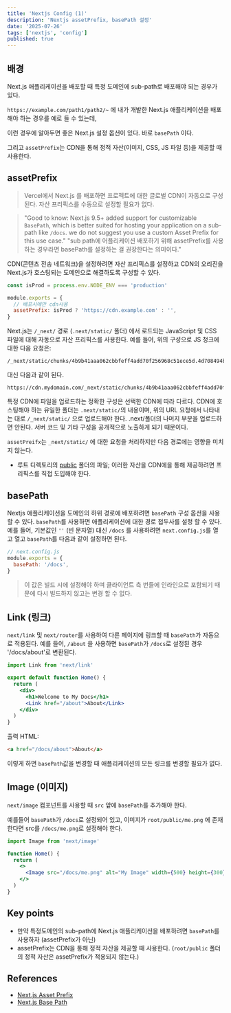 ```yaml
---
title: 'Nextjs Config (1)'
description: 'Nextjs assetPrefix, basePath 설정'
date: '2025-07-26'
tags: ['nextjs', 'config']
published: true
---
```


## 배경

Next.js 애플리케이션을 배포할 때 특정 도메인에 sub-path로 배포해야 되는 경우가 있다.

`https://example.com/path1/path2/~` 에 내가 개발한 Next.js 애플리케이션을 배포해야 하는 경우를 예로 들 수 있는데,

이런 경우에 알아두면 좋은 Next.js 설정 옵션이 있다. 바로 `basePath` 이다.

그리고 `assetPrefix`는 CDN을 통해 정적 자산(이미지, CSS, JS 파일 등)을 제공할 때 사용한다.

## assetPrefix

> Vercel에서 Next.js 를 배포하면 프로젝트에 대한 글로벌 CDN이 자동으로 구성된다. 자산 프리픽스를 수동으로 설정할 필요가 없다.

> "Good to know: Next.js 9.5+ added support for customizable `BasePath`, which is better suited for hosting your application on a sub-path like `/docs`. we do not suggest you use a custom Asset Prefix for this use case."
> "sub path에 어플리케이션 배포하기 위해 assetPrefix를 사용하는 경우라면 basePath를 설정하는 걸 권장한다는 의미이다."

CDN(콘텐츠 전송 네트워크)을 설정하려면 자산 프리픽스를 설정하고 CDN의 오리진을 Next.js가 호스팅되는 도메인으로 해결하도록 구성할 수 있다.

```js
const isProd = process.env.NODE_ENV === 'production'

module.exports = {
  // 배포시에만 cdn사용
  assetPrefix: isProd ? 'https://cdn.example.com' : '',
}
```

Next.js는 `/_next/` 경로 (`.next/static/` 폴더) 에서 로드되는 JavaScript 및 CSS 파일에 대해 자동으로 자산 프리픽스를 사용한다. 예를 들어, 위의 구성으로 JS 청크에 대한 다음 요청은:

```
/_next/static/chunks/4b9b41aaa062cbbfeff4add70f256968c51ece5d.4d708494b3aed70c04f0.js
```

대신 다음과 같이 된다.

```
https://cdn.mydomain.com/_next/static/chunks/4b9b41aaa062cbbfeff4add70f256968c51ece5d.4d708494b3aed70c04f0.js
```

특정 CDN에 파일을 업로드하는 정확한 구성은 선택한 CDN에 따라 다르다.
CDN에 호스팅해야 하는 유일한 폴더는 `.next/static/`의 내용이며, 위의 URL 요청에서 나타내는 대로 `/_next/static/` 으로 업로드해야 한다.
.next/폴더의 나머지 부분을 업로드하면 안된다. 서버 코드 및 기타 구성을 공개적으로 노출하게 되기 때문이다.

`assetPreifx`는 `_next/static/` 에 대한 요청을 처리하지만 다음 경로에는 영향을 미치지 않는다.

- 루트 디렉토리의 [public](https://nextjs-ko.org/docs/app/building-your-application/optimizing/static-assets) 폴더의 파일; 이러한 자산을 CDN에을 통해 제공하려면 프리픽스를 직접 도입해야 한다.

## basePath

Nextjs 애플리케이션을 도메인의 하위 경로에 배포하려면 `basePath` 구성 옵션을 사용할 수 있다.
`basePath`를 사용하면 애플리케이션에 대한 경로 접두사를 설정 할 수 있다. 예를 들어, 기본값인 `''` (빈 문자열) 대신 `/docs` 를 사용하려면 `next.config.js`를 열고 열고 `basePath`를 다음과 같이 설정하면 된다.

```js
// next.config.js
module.exports = {
  basePath: '/docs',
}
```

> 이 값은 빌드 시에 설정해야 하며 클라이언트 측 번들에 인라인으로 포함되기 때문에 다시 빌드하지 않고는 변경 할 수 없다.

## Link (링크)

`next/link` 및 `next/router`를 사용하여 다른 페이지에 링크할 때 `basePath`가 자동으로 적용된다.
예를 들어, `/about` 을 사용하면 `basePath`가 `/docs`로 설정된 경우 '/docs/about'로 변환된다.

```jsx
import Link from 'next/link'

export default function Home() {
  return (
    <div>
      <h1>Welcome to My Docs</h1>
      <Link href="/about">About</Link>
    </div>
  )
}
```

출력 HTML:

```html
<a href="/docs/about">About</a>
```

이렇게 하면 `basePath`값을 변경할 때 애플리케이션의 모든 링크를 변경할 필요가 없다.

## Image (이미지)

`next/image` 컴포넌트를 사용할 때 `src` 앞에 `basePath`를 추가해야 한다.

예를들어 `basePath`가 `/docs`로 설정되어 있고, 이미지가 `root/public/me.png` 에 존재한다면 src를 `/docs/me.png`로 설정해야 한다.

```jsx
import Image from 'next/image'

function Home() {
  return (
    <>
      <Image src="/docs/me.png" alt="My Image" width={500} height={300} />
    </>
  )
}
```

## Key points

- 만약 특정도메인의 sub-path에 Next.js 애플리케이션을 배포하려면 `basePath`를 사용하자 (assetPrefix가 아닌)
- assetPrefix는 CDN을 통해 정적 자산을 제공할 때 사용한다. (`root/public` 폴더의 정적 자산은 assetPrefix가 적용되지 않는다.)

## References

- [Next.js Asset Prefix](https://nextjs.org/docs/app/api-reference/config/next-config-js/assetPrefix)
- [Next.js Base Path](https://nextjs.org/docs/app/api-reference/config/next-config-js/basePath)
